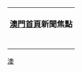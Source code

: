 {{catmore|Portal:澳門新聞動態}}
{| style="width: 100%; margin-bottom:7px; border:2px solid #cedff2; padding:2px; background-color:#f5faff"
|- bgcolor="#cedff2" 
|align="left" style="font-size:110%; font-weight:bold; padding:5px"|[[Portal:澳門|澳門首頁]]新聞焦點
|-
|
<span style="float:right;">{{ed2|Portal:澳門/新聞動態| }}</span>{{Portal:澳門/新聞動態}}
|}


[[Category:新闻动态|澳]]